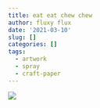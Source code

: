 ```yaml
---
title: eat eat chew chew
author: fluxy flux
date: '2021-03-10'
slug: []
categories: []
tags:
  - artwork
  - spray
  - craft-paper
---
```


![](/post/2021-03-10-eat-eat-chew-chew/2021-03-10-eat-eat-chew-chew/eat-chew_files/eat eat chew chew.png)
